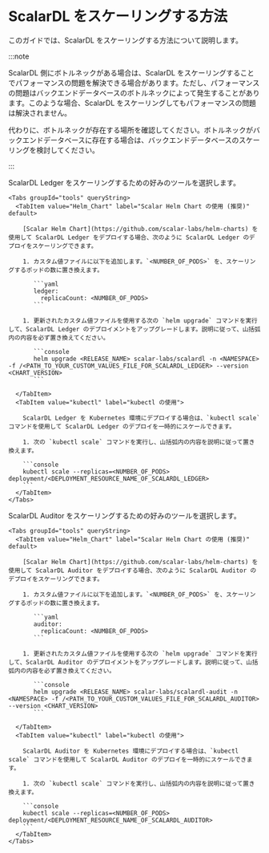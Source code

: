 # ScalarDL をスケーリングする方法


このガイドでは、ScalarDL をスケーリングする方法について説明します。

:::note

ScalarDL 側にボトルネックがある場合は、ScalarDL をスケーリングすることでパフォーマンスの問題を解決できる場合があります。ただし、パフォーマンスの問題はバックエンドデータベースのボトルネックによって発生することがあります。このような場合、ScalarDL をスケーリングしてもパフォーマンスの問題は解決されません。

代わりに、ボトルネックが存在する場所を確認してください。ボトルネックがバックエンドデータベースに存在する場合は、バックエンドデータベースのスケーリングを検討してください。

:::

<Tabs groupId="components" queryString>
  <TabItem value="ScalarDL_Ledger" label="ScalarDL Ledger" default>
    ScalarDL Ledger をスケーリングするための好みのツールを選択します。

    <Tabs groupId="tools" queryString>
      <TabItem value="Helm_Chart" label="Scalar Helm Chart の使用 (推奨)" default>

        [Scalar Helm Chart](https://github.com/scalar-labs/helm-charts) を使用して ScalarDL Ledger をデプロイする場合、次のように ScalarDL Ledger のデプロイをスケーリングできます。

        1. カスタム値ファイルに以下を追加します。`<NUMBER_OF_PODS>` を、スケーリングするポッドの数に置き換えます。

           ```yaml
           ledger:
             replicaCount: <NUMBER_OF_PODS>
           ```

        1. 更新されたカスタム値ファイルを使用する次の `helm upgrade` コマンドを実行して、ScalarDL Ledger のデプロイメントをアップグレードします。説明に従って、山括弧内の内容を必ず置き換えてください。

           ```console
           helm upgrade <RELEASE_NAME> scalar-labs/scalardl -n <NAMESPACE> -f /<PATH_TO_YOUR_CUSTOM_VALUES_FILE_FOR_SCALARDL_LEDGER> --version <CHART_VERSION>
           ```

      </TabItem>
      <TabItem value="kubectl" label="kubectl の使用">

        ScalarDL Ledger を Kubernetes 環境にデプロイする場合は、`kubectl scale` コマンドを使用して ScalarDL Ledger のデプロイを一時的にスケールできます。

        1. 次の `kubectl scale` コマンドを実行し、山括弧内の内容を説明に従って置き換えます。

        ```console
        kubectl scale --replicas=<NUMBER_OF_PODS> deployment/<DEPLOYMENT_RESOURCE_NAME_OF_SCALARDL_LEDGER>
        ```
      </TabItem>
    </Tabs>
  </TabItem>
  <TabItem value="ScalarDL_Auditor" label="ScalarDL Auditor" default>
    ScalarDL Auditor をスケーリングするための好みのツールを選択します。

    <Tabs groupId="tools" queryString>
      <TabItem value="Helm_Chart" label="Scalar Helm Chart の使用 (推奨)" default>

        [Scalar Helm Chart](https://github.com/scalar-labs/helm-charts) を使用して ScalarDL Auditor をデプロイする場合、次のように ScalarDL Auditor のデプロイをスケーリングできます。

        1. カスタム値ファイルに以下を追加します。`<NUMBER_OF_PODS>` を、スケーリングするポッドの数に置き換えます。

           ```yaml
           auditor:
             replicaCount: <NUMBER_OF_PODS>
           ```

        1. 更新されたカスタム値ファイルを使用する次の `helm upgrade` コマンドを実行して、ScalarDL Auditor のデプロイメントをアップグレードします。説明に従って、山括弧内の内容を必ず置き換えてください。

           ```console
           helm upgrade <RELEASE_NAME> scalar-labs/scalardl-audit -n <NAMESPACE> -f /<PATH_TO_YOUR_CUSTOM_VALUES_FILE_FOR_SCALARDL_AUDITOR> --version <CHART_VERSION>
           ```

      </TabItem>
      <TabItem value="kubectl" label="kubectl の使用">

        ScalarDL Auditor を Kubernetes 環境にデプロイする場合は、`kubectl scale` コマンドを使用して ScalarDL Auditor のデプロイを一時的にスケールできます。

        1. 次の `kubectl scale` コマンドを実行し、山括弧内の内容を説明に従って置き換えます。

        ```console
        kubectl scale --replicas=<NUMBER_OF_PODS> deployment/<DEPLOYMENT_RESOURCE_NAME_OF_SCALARDL_AUDITOR>
        ```
      </TabItem>
    </Tabs>
  </TabItem>
</Tabs>

